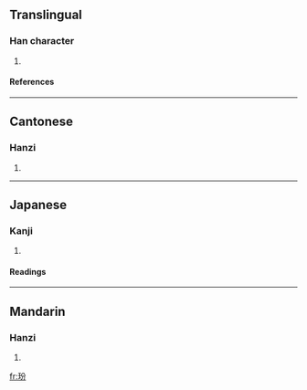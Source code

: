 ==Translingual==
===Han character===
{{Han char|rn=96|rad=玉|as=04|sn=8|four=1812<sub>7</sub>|canj=一土金尸竹 (MGCSH)}}
# {{defn|Han|sort=玉04}}
====References====
{{Han ref|kx=0728.060|dkj=20863|dj=1140.060|hdz=21104.120|uh=73A2|ud=29602|bh=CD6A|bd=52586}}

----
==Cantonese==
===Hanzi===
{{yue-hanzi|jyut=|y=ban1, fan4}}
# {{defn|Cantonese}}

----
==Japanese==
===Kanji===
{{ja-kanji|grade=|rs=玉04}}
# {{defn|Japanese}} 
====Readings====
{{ja-readings|on=[[ひん]] (hin), [[ふん]] (fun), [[はん]] (han), [[へん]] (hen)|kun=[[たま]] (tama)}}

----
==Mandarin==
===Hanzi===
{{cmn-hanzi|pin=[[fén]] ([[fen2]])|wg=fen<sup>2</sup>}}
# {{defn|Mandarin}}

[[fr:玢]]